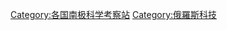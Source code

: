 {{Catnav|頁面分類|各大洲建築物|南極洲建築物|南极科学考察站|各国南极科学考察站}}
{{Catnav|頁面分類|科学建筑物|南极科学考察站|各国南极科学考察站}}

[[Category:各国南极科学考察站|Category:各国南极科学考察站]]
[[Category:俄羅斯科技|Category:俄羅斯科技]]